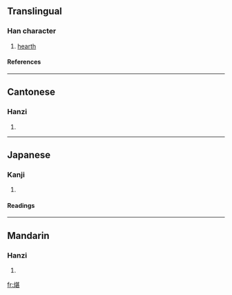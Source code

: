 ==Translingual==
===Han character===
{{Han char|rn=86|rad=火|as=09|sn=13|four=9481<sub>1</sub>|canj=火廿一女 (FTMV)}}
# [[hearth]]
====References====
{{Han ref|kx=0675.210|dkj=19168|hdz=32214.030|uh=7141|ud=28993|bh=DE70|bd=56944}}

----
==Cantonese==
===Hanzi===
{{yue-hanzi|jyut=|y=sam4}}
# {{defn|Cantonese}}

----
==Japanese==
===Kanji===
{{ja-kanji|grade=|rs=火09}}
# {{defn|Japanese}} 
====Readings====
{{ja-readings|on=[[しん]] (shin), [[じん]] (jin)|kun=[[かまど]] (kamado)}}

----
==Mandarin==
===Hanzi===
{{cmn-hanzi|pin=[[chén]] (chen2)|wg=ch'en<sup>2</sup>}}
# {{defn|Mandarin}}

[[fr:煁]]